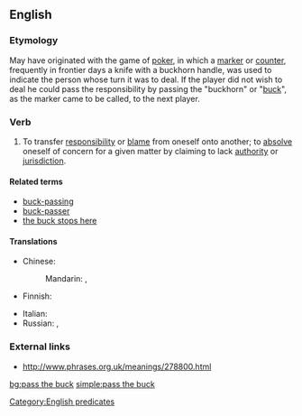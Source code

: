 {{wikipedia|Buck passing}}
==English==

===Etymology===
May have originated with the game of [[poker]], in which a [[marker]] or [[counter]], frequently in frontier days a knife with a buckhorn handle, was used to indicate the person whose turn it was to deal. If the player did not wish to deal he could pass the responsibility by passing the "buckhorn" or "[[buck]]", as the marker came to be called, to the next player.

===Verb===
{{en-verb|inf=to [[pass]] [[the]] [[buck]]|passes the buck|passing the buck|passed the buck}}

# {{idiom|informal}} To transfer [[responsibility]] or [[blame]] from oneself onto another; to [[absolve]] oneself of concern for a given matter by claiming to lack [[authority]] or [[jurisdiction]].

====Related terms====
*[[buck-passing]]
*[[buck-passer]]
*[[the buck stops here]]

====Translations====
{{trans-top|transfer responsibility or blame from oneself}}
* Chinese:
*: Mandarin: {{t|zh|推卸責任|sc=Hani}}, {{t|zh|推卸责任|tr=tuīxiè zérèn|sc=Hani}}
* Finnish: {{t|fi|pakoilla vastuuta}}
{{trans-mid}}
* Italian: {{t|it|fare a scaricabarili}}
* Russian: {{t|ru|сваливать ответственность|tr=sválivat' otvétstvennost'|sc=Cyrl}}, {{qualifier|coll., lit.: transfer arrows }} {{t|ru|переводить стрелки|tr=perevodít' strélki|sc=Cyrl}}
{{trans-bottom}}

===External links===
*http://www.phrases.org.uk/meanings/278800.html

[[Category:English predicates]]
[[bg:pass the buck]]
[[simple:pass the buck]]